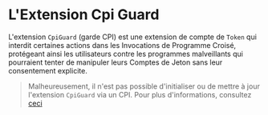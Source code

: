 
# L'Extension Cpi Guard

L'extension `CpiGuard` (garde CPI) est une extension de compte de `Token` qui interdit certaines actions dans les Invocations de Programme Croisé, protégeant ainsi les utilisateurs contre les programmes malveillants qui pourraient tenter de manipuler leurs Comptes de Jeton sans leur consentement explicite.

> Malheureusement, il n'est pas possible d'initialiser ou de mettre à jour l'extension `CpiGuard` via un CPI. Pour plus d'informations, consultez [ceci](https://github.com/solana-labs/solana-program-library/blob/6968859e2ee0a1764da572de340cdb58e2b4586f/token/program-2022/src/extension/cpi_guard/processor.rs#L44-L46)

